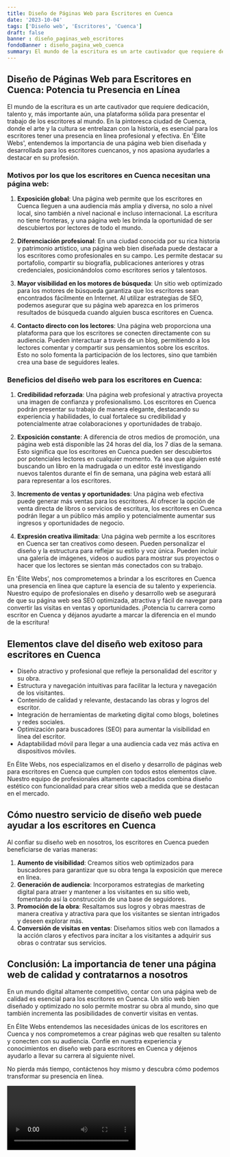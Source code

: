 ```yaml
---
title: Diseño de Páginas Web para Escritores en Cuenca
date: '2023-10-04'
tags: ['Diseño web', 'Escritores', 'Cuenca']
draft: false
banner : diseño_paginas_web_escritores
fondoBanner : diseño_pagina_web_cuenca
summary: El mundo de la escritura es un arte cautivador que requiere dedicación, talento y, más importante aún, una plataforma sólida para presentar el trabajo de los escritores al mundo. En la pintoresca ciudad de Cuenca, donde el arte y la cultura se entrelazan con la historia, es esencial para los escritores tener una presencia en línea profesional y efectiva. En 'Élite Webs', entendemos la importancia de una página web bien diseñada y desarrollada para los escritores cuencanos, y nos apasiona ayudarles a destacar en su profesión.
---
```


## Diseño de Páginas Web para Escritores en Cuenca: Potencia tu Presencia en Línea

El mundo de la escritura es un arte cautivador que requiere dedicación, talento y, más importante aún, una plataforma sólida para presentar el trabajo de los escritores al mundo. En la pintoresca ciudad de Cuenca, donde el arte y la cultura se entrelazan con la historia, es esencial para los escritores tener una presencia en línea profesional y efectiva. En 'Élite Webs', entendemos la importancia de una página web bien diseñada y desarrollada para los escritores cuencanos, y nos apasiona ayudarles a destacar en su profesión.

### Motivos por los que los escritores en Cuenca necesitan una página web:

1. **Exposición global**: Una página web permite que los escritores en Cuenca lleguen a una audiencia más amplia y diversa, no solo a nivel local, sino también a nivel nacional e incluso internacional. La escritura no tiene fronteras, y una página web les brinda la oportunidad de ser descubiertos por lectores de todo el mundo.

2. **Diferenciación profesional**: En una ciudad conocida por su rica historia y patrimonio artístico, una página web bien diseñada puede destacar a los escritores como profesionales en su campo. Les permite destacar su portafolio, compartir su biografía, publicaciones anteriores y otras credenciales, posicionándolos como escritores serios y talentosos.

3. **Mayor visibilidad en los motores de búsqueda**: Un sitio web optimizado para los motores de búsqueda garantiza que los escritores sean encontrados fácilmente en Internet. Al utilizar estrategias de SEO, podemos asegurar que su página web aparezca en los primeros resultados de búsqueda cuando alguien busca escritores en Cuenca.

4. **Contacto directo con los lectores**: Una página web proporciona una plataforma para que los escritores se conecten directamente con su audiencia. Pueden interactuar a través de un blog, permitiendo a los lectores comentar y compartir sus pensamientos sobre los escritos. Esto no solo fomenta la participación de los lectores, sino que también crea una base de seguidores leales.

### Beneficios del diseño web para los escritores en Cuenca:

1. **Credibilidad reforzada**: Una página web profesional y atractiva proyecta una imagen de confianza y profesionalismo. Los escritores en Cuenca podrán presentar su trabajo de manera elegante, destacando su experiencia y habilidades, lo cual fortalece su credibilidad y potencialmente atrae colaboraciones y oportunidades de trabajo.

2. **Exposición constante**: A diferencia de otros medios de promoción, una página web está disponible las 24 horas del día, los 7 días de la semana. Esto significa que los escritores en Cuenca pueden ser descubiertos por potenciales lectores en cualquier momento. Ya sea que alguien esté buscando un libro en la madrugada o un editor esté investigando nuevos talentos durante el fin de semana, una página web estará allí para representar a los escritores.

3. **Incremento de ventas y oportunidades**: Una página web efectiva puede generar más ventas para los escritores. Al ofrecer la opción de venta directa de libros o servicios de escritura, los escritores en Cuenca podrán llegar a un público más amplio y potencialmente aumentar sus ingresos y oportunidades de negocio.

4. **Expresión creativa ilimitada**: Una página web permite a los escritores en Cuenca ser tan creativos como deseen. Pueden personalizar el diseño y la estructura para reflejar su estilo y voz única. Pueden incluir una galería de imágenes, videos o audios para mostrar sus proyectos o hacer que los lectores se sientan más conectados con su trabajo.

En 'Élite Webs', nos comprometemos a brindar a los escritores en Cuenca una presencia en línea que capture la esencia de su talento y experiencia. Nuestro equipo de profesionales en diseño y desarrollo web se asegurará de que su página web sea SEO optimizada, atractiva y fácil de navegar para convertir las visitas en ventas y oportunidades. ¡Potencia tu carrera como escritor en Cuenca y déjanos ayudarte a marcar la diferencia en el mundo de la escritura!

<GifSeo />

<Cta />

## Elementos clave del diseño web exitoso para escritores en Cuenca

- Diseño atractivo y profesional que refleje la personalidad del escritor y su obra.
- Estructura y navegación intuitivas para facilitar la lectura y navegación de los visitantes.
- Contenido de calidad y relevante, destacando las obras y logros del escritor.
- Integración de herramientas de marketing digital como blogs, boletines y redes sociales.
- Optimización para buscadores (SEO) para aumentar la visibilidad en línea del escritor.
- Adaptabilidad móvil para llegar a una audiencia cada vez más activa en dispositivos móviles.

En Élite Webs, nos especializamos en el diseño y desarrollo de páginas web para escritores en Cuenca que cumplen con todos estos elementos clave. Nuestro equipo de profesionales altamente capacitados combina diseño estético con funcionalidad para crear sitios web a medida que se destacan en el mercado.

## Cómo nuestro servicio de diseño web puede ayudar a los escritores en Cuenca

Al confiar su diseño web en nosotros, los escritores en Cuenca pueden beneficiarse de varias maneras:

1. **Aumento de visibilidad**: Creamos sitios web optimizados para buscadores para garantizar que su obra tenga la exposición que merece en línea.
2. **Generación de audiencia**: Incorporamos estrategias de marketing digital para atraer y mantener a los visitantes en su sitio web, fomentando así la construcción de una base de seguidores.
3. **Promoción de la obra**: Resaltamos sus logros y obras maestras de manera creativa y atractiva para que los visitantes se sientan intrigados y deseen explorar más.
4. **Conversión de visitas en ventas**: Diseñamos sitios web con llamados a la acción claros y efectivos para incitar a los visitantes a adquirir sus obras o contratar sus servicios.

## Conclusión: La importancia de tener una página web de calidad y contratarnos a nosotros

En un mundo digital altamente competitivo, contar con una página web de calidad es esencial para los escritores en Cuenca. Un sitio web bien diseñado y optimizado no solo permite mostrar su obra al mundo, sino que también incrementa las posibilidades de convertir visitas en ventas.

En Élite Webs entendemos las necesidades únicas de los escritores en Cuenca y nos comprometemos a crear páginas web que resalten su talento y conecten con su audiencia. Confíe en nuestra experiencia y conocimientos en diseño web para escritores en Cuenca y déjenos ayudarlo a llevar su carrera al siguiente nivel.

No pierda más tiempo, contáctenos hoy mismo y descubra cómo podemos transformar su presencia en línea.

<Video />

<CtaBot job='Escritores' city='Cuenca'/>

<Gmaps query='Cuenca+españa+maps' />